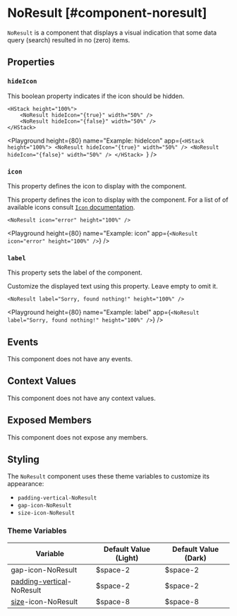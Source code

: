 
# NoResult [#component-noresult]

`NoResult` is a component that displays a visual indication that some data query (search) resulted in no (zero) items.

## Properties

### `hideIcon`

This boolean property indicates if the icon should be hidden.

```ueml copy
<HStack height="100%">
    <NoResult hideIcon="{true}" width="50%" />
    <NoResult hideIcon="{false}" width="50%" />
</HStack>
```

<Playground
  height={80}
  name="Example: hideIcon"
  app={`<HStack height="100%">
    <NoResult hideIcon="{true}" width="50%" />
    <NoResult hideIcon="{false}" width="50%" />
</HStack>
`}
/>

### `icon`

This property defines the icon to display with the component.

This property defines the icon to display with the component. For a list of of available icons consult [`Icon` documentation](./Icon.mdx).

```ueml copy
<NoResult icon="error" height="100%" />
```

<Playground
  height={80}
  name="Example: icon"
  app={`<NoResult icon="error" height="100%" />`}
/>

### `label`

This property sets the label of the component.

Customize the displayed text using this property. Leave empty to omit it.

```ueml copy
<NoResult label="Sorry, found nothing!" height="100%" />
```

<Playground
  height={80}
  name="Example: label"
  app={`<NoResult label="Sorry, found nothing!" height="100%" />`}
/>

## Events

This component does not have any events.

## Context Values

This component does not have any context values.

## Exposed Members

This component does not expose any members.

## Styling

The `NoResult` component uses these theme variables to customize its appearance:

- `padding-vertical-NoResult`
- `gap-icon-NoResult`
- `size-icon-NoResult`

### Theme Variables

| Variable | Default Value (Light) | Default Value (Dark) |
| --- | --- | --- |
| gap-icon-NoResult | $space-2 | $space-2 |
| [padding-vertical](../styles-and-themes/common-units/#size-values)-NoResult | $space-2 | $space-2 |
| [size](../styles-and-themes/common-units/#size-values)-icon-NoResult | $space-8 | $space-8 |

